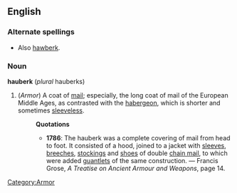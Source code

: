 ==English==
===Alternate spellings===
* Also [[hawberk]].
===Noun===
'''hauberk''' (''plural'' hauberks)
#(''Armor'') [[Category:Armor]] A coat of [[mail]]; especially, the long coat of mail of the European Middle Ages, as contrasted with the [[habergeon]], which is shorter and sometimes [[sleeveless]].
#:'''Quotations'''
#:*'''1786''':  The hauberk was a complete covering of mail from head to foot.  It consisted of a hood, joined to a jacket with [[sleeve]]s, [[breech]]es, [[stocking]]s and [[shoe]]s of double [[chain mail]], to which were added [[guantlet]]s of the same construction. &mdash; Francis Grose, ''A Treatise on Ancient Armour and Weapons'', page 14.